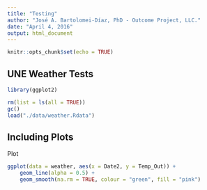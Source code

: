 ```yaml
---
title: "Testing"
author: "José A. Bartolomei-Díaz, PhD - Outcome Project, LLC."
date: "April 4, 2016"
output: html_document
---
```


```r
knitr::opts_chunk$set(echo = TRUE)
```

## UNE Weather Tests


```r
library(ggplot2)
```

```r
rm(list = ls(all = TRUE))
gc()
load("./data/weather.Rdata")
```

## Including Plots

Plot

```r
ggplot(data = weather, aes(x = Date2, y = Temp_Out)) +
	geom_line(alpha = 0.5) +
	geom_smooth(na.rm = TRUE, colour = "green", fill = "pink")
	
```

